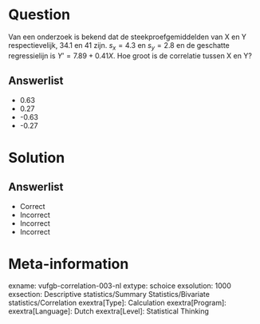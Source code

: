 Question
========
  
Van een onderzoek is bekend dat de steekproefgemiddelden van X en Y respectievelijk, 34.1 en 41 zijn. $s_{x} = 4.3$ en $s_{y} = 2.8$ en de geschatte regressielijn is ${Y}’ = 7.89+0.41X$. Hoe groot is de correlatie tussen X en Y? 

  
Answerlist
----------
* 0.63
* 0.27
* -0.63
* -0.27


Solution
========

Answerlist
----------
* Correct
* Incorrect
* Incorrect
* Incorrect

Meta-information
================
exname: vufgb-correlation-003-nl
extype: schoice
exsolution: 1000
exsection: Descriptive statistics/Summary Statistics/Bivariate statistics/Correlation
exextra[Type]: Calculation
exextra[Program]: 
exextra[Language]: Dutch
exextra[Level]: Statistical Thinking